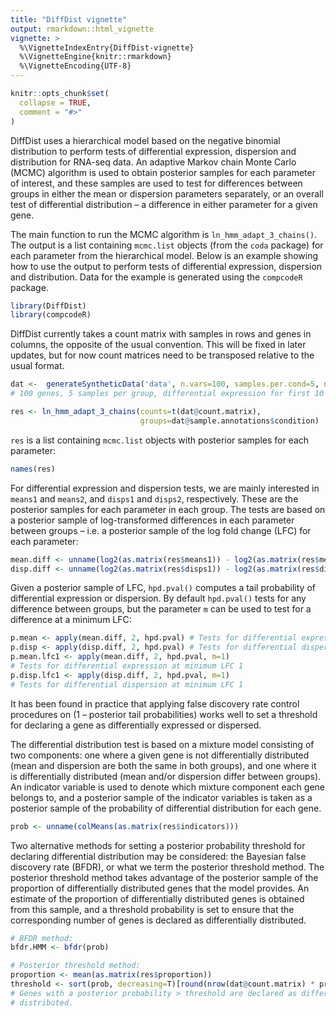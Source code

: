 ---
title: "DiffDist vignette"
output: rmarkdown::html_vignette
vignette: >
  %\VignetteIndexEntry{DiffDist-vignette}
  %\VignetteEngine{knitr::rmarkdown}
  %\VignetteEncoding{UTF-8}
---

```{r, include = FALSE}
knitr::opts_chunk$set(
  collapse = TRUE,
  comment = "#>"
)
```

DiffDist uses a hierarchical model based on the negative binomial distribution to perform tests of differential expression, dispersion and distribution for RNA-seq data. An adaptive Markov chain Monte Carlo (MCMC) algorithm is used to obtain posterior samples for each parameter of interest, and these samples are used to test for differences between groups in either the mean or dispersion parameters separately, or an overall test of differential distribution -- a difference in either parameter for a given gene.

The main function to run the MCMC algorithm is `ln_hmm_adapt_3_chains()`. The output is a list containing `mcmc.list` objects (from the `coda` package) for each parameter from the hierarchical model. Below is an example showing how to use the output to perform tests of differential expression, dispersion and distribution. Data for the example is generated using the `compcodeR` package.

```{r setup, message=F, warning=F}
library(DiffDist)
library(compcodeR)
```

DiffDist currently takes a count matrix with samples in rows and genes in columns, the opposite of the usual convention. This will be fixed in later updates, but for now count matrices need to be transposed relative to the usual format.
```{r}
dat <-  generateSyntheticData('data', n.vars=100, samples.per.cond=5, n.diffexp=10)
# 100 genes, 5 samples per group, differential expression for first 10 genes

res <- ln_hmm_adapt_3_chains(counts=t(dat@count.matrix), 
                             groups=dat@sample.annotations$condition)
```

`res` is a list containing `mcmc.list` objects with posterior samples for each parameter:
```{r}
names(res)
```

For differential expression and dispersion tests, we are mainly interested in `means1` and `means2`, and `disps1` and `disps2`, respectively. These are the posterior samples for each parameter in each group. The tests are based on a posterior sample of log-transformed differences in each parameter between groups -- i.e. a posterior sample of the log fold change (LFC) for each parameter:
```{r}
mean.diff <- unname(log2(as.matrix(res$means1)) - log2(as.matrix(res$means2)))
disp.diff <- unname(log2(as.matrix(res$disps1)) - log2(as.matrix(res$disps2)))
```

Given a posterior sample of LFC, `hpd.pval()` computes a tail probability of differential expression or dispersion. By default `hpd.pval()` tests for any difference between groups, but the parameter `m` can be used to test for a difference at a minimum LFC:
```{r}
p.mean <- apply(mean.diff, 2, hpd.pval) # Tests for differential expression
p.disp <- apply(disp.diff, 2, hpd.pval) # Tests for differential dispersion
p.mean.lfc1 <- apply(mean.diff, 2, hpd.pval, m=1)
# Tests for differential expression at minimum LFC 1
p.disp.lfc1 <- apply(disp.diff, 2, hpd.pval, m=1)
# Tests for differential dispersion at minimum LFC 1
```
It has been found in practice that applying false discovery rate control procedures on (1 -- posterior tail probabilities) works well to set a threshold for declaring a gene as differentially expressed or dispersed.

The differential distribution test is based on a mixture model consisting of two components: one where a given gene is not differentially distributed (mean and dispersion are both the same in both groups), and one where it is differentially distributed (mean and/or dispersion differ between groups). An indicator variable is used to denote which mixture component each gene belongs to, and a posterior sample of the indicator variables is taken as a posterior sample of the probability of differential distribution for each gene.
```{r}
prob <- unname(colMeans(as.matrix(res$indicators)))
```

Two alternative methods for setting a posterior probability threshold for declaring differential distribution may be considered: the Bayesian false discovery rate (BFDR), or what we term the posterior threshold method. The posterior threshold method takes advantage of the posterior sample of the proportion of differentially distributed genes that the model provides. An estimate of the proportion of differentially distributed genes is obtained from this sample, and a threshold probability is set to ensure that the corresponding number of genes is declared as differentially distributed.
```{r}
# BFDR method:
bfdr.HMM <- bfdr(prob)

# Posterior threshold method:
proportion <- mean(as.matrix(res$proportion)) 
threshold <- sort(prob, decreasing=T)[round(nrow(dat@count.matrix) * proportion)]
# Genes with a posterior probability > threshold are declared as differentially 
# distributed.
```
